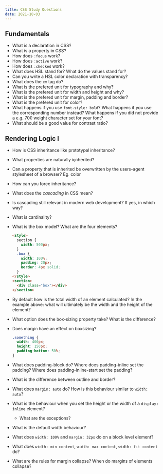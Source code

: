 ```yaml
---
title: CSS Study Questions
date: 2021-10-03
---
```


## Fundamentals

- What is a declaration in CSS?
- What is a property in CSS?
- How does `:focus` work?
- How does `:active` work?
- How does `:checked` work?
- What does HSL stand for? What do the values stand for?
- Can you write a HSL color declaration with transparency?
- What does the `em` tag do?
- What is the prefered unit for typography and why?
- What is the prefered unit for width and height and why?
- What is the prefered unit for margin, padding and border?
- What is the prefered unit for color?
- What happens if you use `font-style: bold`? What happens if you use the corresponding number instead? What happens if you did not provide a e.g. 700 weight character set for your font?
- What should be a good value for contrast ratio?

## Rendering Logic I

- How is CSS inheritance like prototypal inheritance?
- What properties are naturally içnherited?
- Can a property that is inherited be overwritten by the users-agent stylesheet of a browser? Eg. color
- How can you force inheritance?
- What does the _cascading_ in CSS mean?
- Is cascading still relevant in modern web development? If yes, in which way?
- What is cardinality?
- What is the box model? What are the four elements?

  ```html
  <style>
    section {
      width: 500px;
    }
    .box {
      width: 100%;
      padding: 20px;
      border: 4px solid;
    }
  </style>
  <section>
    <div class="box"></div>
  </section>
  ```

- By default how is the total width of an element calculated? In the example above: what will ultimately be the width and the height of the element?
- What option does the box-sizing property take? What is the difference?
- Does margin have an effect on boxsizing?

  ```css
  .something {
    width: 400px;
    height: 150px;
    padding-bottom: 50%;
  }
  ```

- What does padding-block do? Where does padding-inline set the padding? Where does padding-inline-start set the padding?
- What is the difference between outline and border?
- What does `margin: auto` do? How is this behaviour similar to `width: auto`?
- What is the behaviour when you set the height or the width of a `display: inline` element?
  - What are the exceptions?
- What is the default width behaviour?
- What does `width: 100%` and `margin: 32px` do on a block level element?
- What does `width: min-content`, `width: max-content`, `width: fit-content` do?
- What are the rules for margin collapse? When do margins of elements collapse?
